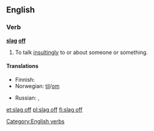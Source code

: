 ==English==

===Verb===
'''[[slag]] [[off]]'''

# {{context|British|Australia|slang|transitive|idiomatic|lang=en}} To talk [[insultingly]] to or about someone or something.

====Translations====
{{trans-top|to talk insultingly to or about someone or something}}
* Finnish: {{t|fi|mollata}}
* Norwegian: {{t|no|slenge dritt}} [[til#Norwegian|til]]/[[om#Norwegian|om]]
{{trans-mid}}
* Russian: {{t+|ru|охаивать|tr=oxáivatʼ|sc=Cyrl}}, {{t+|ru|хаять|tr=xájatʼ|sc=Cyrl}}
{{trans-bottom}}

[[Category:English verbs]]

[[et:slag off]]
[[pl:slag off]]
[[fi:slag off]]